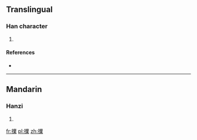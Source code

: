 ==Translingual==

===Han character===
{{Han char|rn=64|rad=手|as=13|sn=16|four=|canj=手廿金木 (QTCD)}}

# {{defn|Han|sort=手13}}

====References====
* {{Han ref|kx=0458.060|dkj=12797|hdz=31968.020|uh=64C8|ud=25800}}

----

==Mandarin==

===Hanzi===
{{cmn-hanzi|pin=[[bǔ]] ([[bu3]]), [[pū]] ([[pu1]])|wg=pu<sup>3</sup>, p'u<sup>1</sup>}}

# {{defn|Mandarin|sort=手13}}

[[fr:擈]]
[[pl:擈]]
[[zh:擈]]